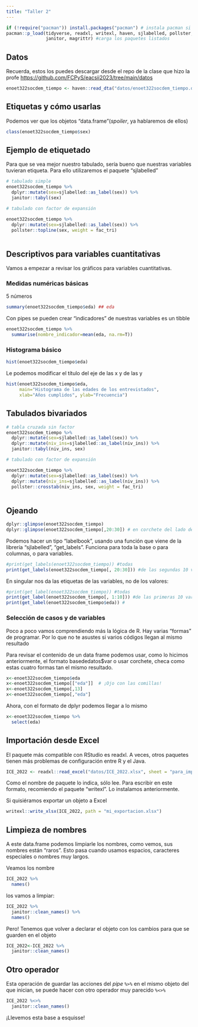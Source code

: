 ```yaml
---
title: "Taller 2"
---
```


```r
if (!require("pacman")) install.packages("pacman") # instala pacman si se requiere
pacman::p_load(tidyverse, readxl, writexl, haven, sjlabelled, pollster,
               janitor, magrittr) #carga los paquetes listados

```

## Datos

Recuerda, estos los puedes descargar desde el repo de la clase que hizo la profe <https://github.com/FCPyS/eacsii2023/tree/main/datos>

```r
enoet322socdem_tiempo <- haven::read_dta("datos/enoet322socdem_tiempo.dta")
```

## Etiquetas y cómo usarlas

Podemos ver que los objetos "data.frame"(*spoiler*, ya hablaremos de ellos)

```r

class(enoet322socdem_tiempo$sex)

```

## Ejemplo de etiquetado

Para que se vea mejor nuestro tabulado, sería bueno que nuestras variables tuvieran etiqueta. Para ello utilizaremos el paquete "sjlabelled"

```r

# tabulado simple
enoet322socdem_tiempo %>% 
  dplyr::mutate(sex=sjlabelled::as_label(sex)) %>% 
  janitor::tabyl(sex)

# tabulado con factor de expansión

enoet322socdem_tiempo %>% 
  dplyr::mutate(sex=sjlabelled::as_label(sex)) %>% 
  pollster::topline(sex, weight = fac_tri)
  

```

## Descriptivos para variables cuantitativas

Vamos a empezar a revisar los gráficos para variables cuantitativas.

### Medidas numéricas básicas

5 números

```r
summary(enoet322socdem_tiempo$eda) ## eda
```

Con pipes se pueden crear "indicadores" de nuestras variables es un tibble

```r
enoet322socdem_tiempo %>% 
  summarise(nombre_indicador=mean(eda, na.rm=T))
```

### Histograma básico

```r
hist(enoet322socdem_tiempo$eda)
```

Le podemos modificar el título del eje de las x y de las y

```r
hist(enoet322socdem_tiempo$eda, 
     main="Histograma de las edades de los entrevistados", 
     xlab="Años cumplidos", ylab="Frecuencia") 
```

## Tabulados bivariados

```r

# tabla cruzada sin factor
enoet322socdem_tiempo %>% 
  dplyr::mutate(sex=sjlabelled::as_label(sex)) %>% 
  dplyr::mutate(niv_ins=sjlabelled::as_label(niv_ins)) %>% 
  janitor::tabyl(niv_ins, sex)

# tabulado con factor de expansión

enoet322socdem_tiempo %>% 
  dplyr::mutate(sex=sjlabelled::as_label(sex)) %>% 
  dplyr::mutate(niv_ins=sjlabelled::as_label(niv_ins)) %>% 
  pollster::crosstab(niv_ins, sex, weight = fac_tri)
  

```

## Ojeando

```r
dplyr::glimpse(enoet322socdem_tiempo)
dplyr::glimpse(enoet322socdem_tiempo[,20:30]) # en corchete del lado derecho podemos ojear columnas 

```

Podemos hacer un tipo "labelbook", usando una función que viene de la librería "sjlabelled", "get_labels". Funciona para toda la base o para columnas, o para variables.

```r
#print(get_labels(enoet322socdem_tiempo)) #todas
print(get_labels(enoet322socdem_tiempo[, 20:30])) #de las segundas 10 variables
```

En singular nos da las etiquetas de las variables, no de los valores:

```r
#print(get_label(enoet322socdem_tiempo)) #todas
print(get_label(enoet322socdem_tiempo[, 1:10])) #de las primeras 10 variables
print(get_label(enoet322socdem_tiempo$eda)) #
```

### Selección de casos y de variables

Poco a poco vamos comprendiendo más la lógica de R. Hay varias "formas" de programar. Por lo que no te asustes si varios códigos llegan al mismo resultado

Para revisar el contenido de un data frame podemos usar, como lo hicimos anteriormente, el formato basededatos\$var o usar corchete, checa como estas cuatro formas tan el mismo resultado.

```r
x<-enoet322socdem_tiempo$eda
x<-enoet322socdem_tiempo[["eda"]]  # ¡Ojo con las comillas! 
x<-enoet322socdem_tiempo[,13]
x<-enoet322socdem_tiempo[,"eda"]

```

Ahora, con el formato de dplyr podemos llegar a lo mismo

```r
x<-enoet322socdem_tiempo %>% 
  select(eda)
```

## Importación desde Excel

El paquete más compatible con RStudio es readxl. A veces, otros paquetes tienen más problemas de configuración entre R y el Java.

```r
ICE_2022 <- readxl::read_excel("datos/ICE_2022.xlsx", sheet = "para_importar")

```

Como el nombre de paquete lo indica, sólo lee. Para escribir en este formato, recomiendo el paquete "writexl". Lo instalamos anteriormente.

Si quisiéramos exportar un objeto a Excel

```r
writexl::write_xlsx(ICE_2022, path = "mi_exportacion.xlsx")
```

## Limpieza de nombres

A este data.frame podemos limpiarle los nombres, como vemos, sus nombres están "raros". Esto pasa cuando usamos espacios, caracteres especiales o nombres muy largos.

Veamos los nombre

```r
ICE_2022 %>% 
  names()
```

los vamos a limpiar:

```r
ICE_2022 %>% 
  janitor::clean_names() %>% 
  names()
```

Pero! Tenemos que volver a declarar el objeto con los cambios para que se guarden en el objeto

```r
ICE_2022<-ICE_2022 %>% 
  janitor::clean_names()
```

## Otro operador

Esta operación de guardar las acciones del *pipe* `%>%` en el mismo objeto del que inician, se puede hacer con otro operador muy parecido `%<>%`

```r
ICE_2022 %<>% 
  janitor::clean_names()
```

¡Llevemos esta base a esquisse!
